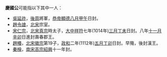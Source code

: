 {{disambig|Cat=三字封號消歧義}}
'''慶國公'''可能指以下其中一人：
*[[吳延祚|吳延祚]]，[[後周|後周]]將軍，[[後周恭帝|恭帝]][[顯德|顯德]][[農曆八月|八月]][[甲午|甲午]]日封。
*[[趙令譮|趙令譮]]，[[北宋|北宋]]宗室。
*[[宋仁宗|宋仁宗]]，[[北宋|北宋]][[宋真宗|真宗]]時太子，[[大中祥符|大中祥符]]七年(1014年)[[農曆三月|三月]][[丁未|丁未]]日封。八年[[十一月|十一月]][[辛卯|辛卯]]日進封壽春郡王。
*[[趙椿|趙椿]]，[[北宋|北宋]][[宋徽宗|徽宗]]第19子，[[政和_(宋徽宗)|政和]]二年(1112年)[[農曆五月|五月]][[丁卯|丁卯]]日封。早殤，後封漢王。
*[[秦檜|秦檜]]，[[南宋|南宋]][[宋高宗|高宗]][[紹興_(南宋)|紹興]]十一年封。
